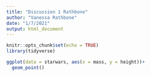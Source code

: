 ```yaml
---
title: "Discussion 1 Rathbone"
author: "Vanessa Rathbone"
date: "1/7/2021"
output: html_document
---
```


```r
knitr::opts_chunk$set(echo = TRUE)
library(tidyverse)
```

```r
ggplot(data = starwars, aes(x = mass, y = height))+
  geom_point()
```

